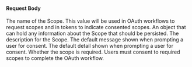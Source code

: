 
#### Request Body

<APIBlock>
  <APIField name="scope.name" type="String" required>
    The name of the Scope. This value will be used in OAuth workflows to request scopes and in tokens to indicate consented scopes.
  </APIField>
  <APIField name="scope.data" type="Object" optional>
    An object that can hold any information about the Scope that should be persisted.
  </APIField>
  <APIField name="scope.description" type="String" optional>
    The description for the Scope.
  </APIField>
  <APIField name="scope.defaultConsentMessage" type="String" optional>
    The default message shown when prompting a user for consent.
  </APIField>
  <APIField name="scope.defaultConsentDetail" type="String" optional>
    The default detail shown when prompting a user for consent.
  </APIField>
  <APIField name="scope.required" type="Boolean" optional defaults="false">
    Whether the scope is required. Users must consent to required scopes to complete the OAuth workflow.
  </APIField>
</APIBlock>

<JSON title="Example Request JSON" src="scopes/post-request-body.json" />
